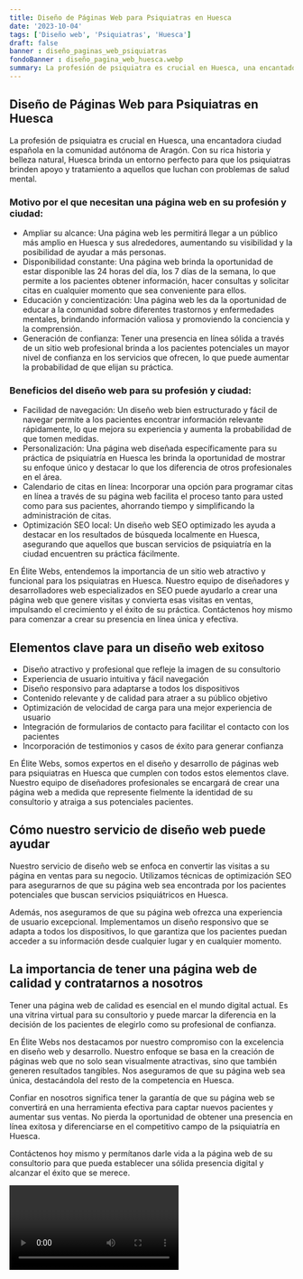 ```yaml
---
title: Diseño de Páginas Web para Psiquiatras en Huesca
date: '2023-10-04'
tags: ['Diseño web', 'Psiquiatras', 'Huesca']
draft: false
banner : diseño_paginas_web_psiquiatras
fondoBanner : diseño_pagina_web_huesca.webp
summary: La profesión de psiquiatra es crucial en Huesca, una encantadora ciudad española en la comunidad autónoma de Aragón. Con su rica historia y belleza natural, Huesca brinda un entorno perfecto para que los psiquiatras brinden apoyo y tratamiento a aquellos que luchan con problemas de salud mental. 
---
```


## Diseño de Páginas Web para Psiquiatras en Huesca

La profesión de psiquiatra es crucial en Huesca, una encantadora ciudad española en la comunidad autónoma de Aragón. Con su rica historia y belleza natural, Huesca brinda un entorno perfecto para que los psiquiatras brinden apoyo y tratamiento a aquellos que luchan con problemas de salud mental. 

### Motivo por el que necesitan una página web en su profesión y ciudad:

- Ampliar su alcance: Una página web les permitirá llegar a un público más amplio en Huesca y sus alrededores, aumentando su visibilidad y la posibilidad de ayudar a más personas.
- Disponibilidad constante: Una página web brinda la oportunidad de estar disponible las 24 horas del día, los 7 días de la semana, lo que permite a los pacientes obtener información, hacer consultas y solicitar citas en cualquier momento que sea conveniente para ellos.
- Educación y concientización: Una página web les da la oportunidad de educar a la comunidad sobre diferentes trastornos y enfermedades mentales, brindando información valiosa y promoviendo la conciencia y la comprensión.
- Generación de confianza: Tener una presencia en línea sólida a través de un sitio web profesional brinda a los pacientes potenciales un mayor nivel de confianza en los servicios que ofrecen, lo que puede aumentar la probabilidad de que elijan su práctica.

### Beneficios del diseño web para su profesión y ciudad:

- Facilidad de navegación: Un diseño web bien estructurado y fácil de navegar permite a los pacientes encontrar información relevante rápidamente, lo que mejora su experiencia y aumenta la probabilidad de que tomen medidas.
- Personalización: Una página web diseñada específicamente para su práctica de psiquiatría en Huesca les brinda la oportunidad de mostrar su enfoque único y destacar lo que los diferencia de otros profesionales en el área.
- Calendario de citas en línea: Incorporar una opción para programar citas en línea a través de su página web facilita el proceso tanto para usted como para sus pacientes, ahorrando tiempo y simplificando la administración de citas.
- Optimización SEO local: Un diseño web SEO optimizado les ayuda a destacar en los resultados de búsqueda localmente en Huesca, asegurando que aquellos que buscan servicios de psiquiatría en la ciudad encuentren su práctica fácilmente.

En Élite Webs, entendemos la importancia de un sitio web atractivo y funcional para los psiquiatras en Huesca. Nuestro equipo de diseñadores y desarrolladores web especializados en SEO puede ayudarlo a crear una página web que genere visitas y convierta esas visitas en ventas, impulsando el crecimiento y el éxito de su práctica. Contáctenos hoy mismo para comenzar a crear su presencia en línea única y efectiva.

<GifSeo />

<Cta />

## Elementos clave para un diseño web exitoso

- Diseño atractivo y profesional que refleje la imagen de su consultorio
- Experiencia de usuario intuitiva y fácil navegación
- Diseño responsivo para adaptarse a todos los dispositivos
- Contenido relevante y de calidad para atraer a su público objetivo
- Optimización de velocidad de carga para una mejor experiencia de usuario
- Integración de formularios de contacto para facilitar el contacto con los pacientes
- Incorporación de testimonios y casos de éxito para generar confianza

En Élite Webs, somos expertos en el diseño y desarrollo de páginas web para psiquiatras en Huesca que cumplen con todos estos elementos clave. Nuestro equipo de diseñadores profesionales se encargará de crear una página web a medida que represente fielmente la identidad de su consultorio y atraiga a sus potenciales pacientes.

## Cómo nuestro servicio de diseño web puede ayudar

Nuestro servicio de diseño web se enfoca en convertir las visitas a su página en ventas para su negocio. Utilizamos técnicas de optimización SEO para asegurarnos de que su página web sea encontrada por los pacientes potenciales que buscan servicios psiquiátricos en Huesca.

Además, nos aseguramos de que su página web ofrezca una experiencia de usuario excepcional. Implementamos un diseño responsivo que se adapta a todos los dispositivos, lo que garantiza que los pacientes puedan acceder a su información desde cualquier lugar y en cualquier momento.

## La importancia de tener una página web de calidad y contratarnos a nosotros

Tener una página web de calidad es esencial en el mundo digital actual. Es una vitrina virtual para su consultorio y puede marcar la diferencia en la decisión de los pacientes de elegirlo como su profesional de confianza.

En Élite Webs nos destacamos por nuestro compromiso con la excelencia en diseño web y desarrollo. Nuestro enfoque se basa en la creación de páginas web que no solo sean visualmente atractivas, sino que también generen resultados tangibles. Nos aseguramos de que su página web sea única, destacándola del resto de la competencia en Huesca.

Confiar en nosotros significa tener la garantía de que su página web se convertirá en una herramienta efectiva para captar nuevos pacientes y aumentar sus ventas. No pierda la oportunidad de obtener una presencia en línea exitosa y diferenciarse en el competitivo campo de la psiquiatría en Huesca.

Contáctenos hoy mismo y permítanos darle vida a la página web de su consultorio para que pueda establecer una sólida presencia digital y alcanzar el éxito que se merece.

<Video />

<CtaBot job='Psiquiatras' city='Huesca'/>

<Gmaps query='Huesca+españa+maps' />